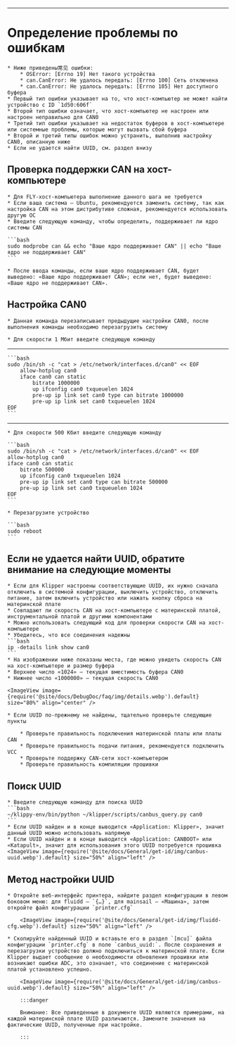 ---- 

# Определение проблемы по ошибкам

    * Ниже приведены常见 ошибки:
        * OSError: [Errno 19] Нет такого устройства
        * can.CanError: Не удалось передать: [Errno 100] Сеть отключена
        * can.CanError: Не удалось передать: [Errno 105] Нет доступного буфера
    * Первый тип ошибки указывает на то, что хост-компьютер не может найти устройство с ID `1d50:606f`
    * Второй тип ошибки означает, что хост-компьютер не настроен или настроен неправильно для CAN0
    * Третий тип ошибки указывает на недостаток буферов в хост-компьютере или системные проблемы, которые могут вызвать сбой буфера
    * Второй и третий типы ошибок можно устранить, выполнив настройку CAN0, описанную ниже
    * Если не удается найти UUID, см. раздел внизу

## Проверка поддержки CAN на хост-компьютере

    * Для FLY-хост-компьютера выполнение данного шага не требуется
    * Если ваша система — Ubuntu, рекомендуется заменить систему, так как настройка CAN на этом дистрибутиве сложная, рекомендуется использовать другую ОС
    * Введите следующую команду, чтобы определить, поддерживает ли ядро системы CAN

    ```bash
    sudo modprobe can && echo "Ваше ядро поддерживает CAN" || echo "Ваше ядро не поддерживает CAN"
    ```

    * После ввода команды, если ваше ядро поддерживает CAN, будет выведено: «Ваше ядро поддерживает CAN»; если нет, будет выведено: «Ваше ядро не поддерживает CAN».

## Настройка CAN0

    * Данная команда перезаписывает предыдущие настройки CAN0, после выполнения команды необходимо перезагрузить систему
    
    * Для скорости 1 Мбит введите следующую команду
----
    ```bash
    sudo /bin/sh -c "cat > /etc/network/interfaces.d/can0" << EOF
        allow-hotplug can0
        iface can0 can static
            bitrate 1000000
            up ifconfig can0 txqueuelen 1024
            pre-up ip link set can0 type can bitrate 1000000
            pre-up ip link set can0 txqueuelen 1024
    EOF
    ```
----
    * Для скорости 500 Кбит введите следующую команду

    ```bash
    sudo /bin/sh -c "cat > /etc/network/interfaces.d/can0" << EOF
    allow-hotplug can0
    iface can0 can static
        bitrate 500000
        up ifconfig can0 txqueuelen 1024
        pre-up ip link set can0 type can bitrate 500000
        pre-up ip link set can0 txqueuelen 1024
    EOF
    ```

    * Перезагрузите устройство

    ```bash
    sudo reboot
    ```


## Если не удается найти UUID, обратите внимание на следующие моменты

    * Если для Klipper настроены соответствующие UUID, их нужно сначала отключить в системной конфигурации, выключить устройство, отключить питание, затем включить устройство или нажать кнопку сброса на материнской плате
    * Совпадают ли скорость CAN на хост-компьютере с материнской платой, инструментальной платой и другими компонентами
    * Можно использовать следующий код для проверки скорости CAN на хост-компьютере
    * Убедитесь, что все соединения надежны
    ```bash
    ip -details link show can0
    ```
    * На изображении ниже показаны места, где можно увидеть скорость CAN на хост-компьютере и размер буфера
    * Верхнее число «1024» — текущая вместимость буфера CAN0
    * Нижнее число «1000000» — текущая скорость CAN0

    <ImageView image={require('@site/docs/DebugDoc/faq/img/details.webp').default} size="80%" align="center" />

    * Если UUID по-прежнему не найдены, тщательно проверьте следующие пункты

        * Проверьте правильность подключения материнской платы или платы CAN
        * Проверьте правильность подачи питания, рекомендуется подключить VCC
        * Проверьте поддержку CAN-сети хост-компьютером
        * Проверьте правильность компиляции прошивки

## Поиск UUID

    * Введите следующую команду для поиска UUID
    ```bash
    ~/klippy-env/bin/python ~/klipper/scripts/canbus_query.py can0
    ```
    * Если UUID найден и в конце выводится «Application: Klipper», значит данный UUID можно использовать напрямую
    * Если UUID найден и в конце выводится «Application: CANBOOT» или «Katapult», значит для использования этого UUID потребуется прошивка
    <ImageView image={require('@site/docs/General/get-id/img/canbus-uuid.webp').default} size="50%" align="left" />


## Метод настройки UUID

    * Откройте веб-интерфейс принтера, найдите раздел конфигурации в левом боковом меню: для fluidd — `{…}`, для mainsail — «Машина», затем откройте файл конфигурации `printer.cfg`

        <ImageView image={require('@site/docs/General/get-id/img/fluidd-cfg.webp').default} size="50%" align="left" />

    * Скопируйте найденный UUID и вставьте его в раздел `[mcu]` файла конфигурации `printer.cfg` в поле `canbus_uuid:`. После сохранения и перезагрузки устройство должно подключиться к материнской плате. Если Klipper выдает сообщение о необходимости обновления прошивки или возникают ошибки ADC, это означает, что соединение с материнской платой установлено успешно.

        <ImageView image={require('@site/docs/General/get-id/img/canbus-uuid.webp').default} size="50%" align="left" />

        :::danger

        Внимание: Все приведенные в документе UUID являются примерами, на каждой материнской плате UUID различаются. Замените значения на фактические UUID, полученные при настройке.

        :::

